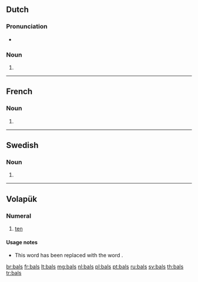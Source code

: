 {{also|BALs|bals|bāls}}
==Dutch==

===Pronunciation===
* {{audio|Nl-bals.ogg|Audio|lang=nl}}

===Noun===
{{head|nl|noun plural form}}

# {{nl-noun form of|pl|bal}}

----

==French==

===Noun===
{{head|fr|noun plural form|g=m}}

# {{plural of|bal|lang=fr}}

----

==Swedish==

===Noun===
{{head|sv|noun form}}

# {{sv-noun-form-indef-gen|bal}}

----

==Volapük==

===Numeral===
{{head|vo|numeral}}

# {{label|vo|obsolete|cardinal}} [[ten]]

====Usage notes====
* This word has been replaced with the word {{m|vo|deg}}.

[[br:bals]]
[[fr:bals]]
[[lt:bals]]
[[mg:bals]]
[[nl:bals]]
[[pl:bals]]
[[pt:bals]]
[[ru:bals]]
[[sv:bals]]
[[th:bals]]
[[tr:bals]]
